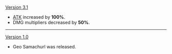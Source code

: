 {{Change History/Header}}
[[Version 3.1]]
* [[ATK]] increased by '''100%'''.
* DMG multipliers decreased by '''50%'''.
----
[[Version 1.0]]
* Geo Samachurl was released.